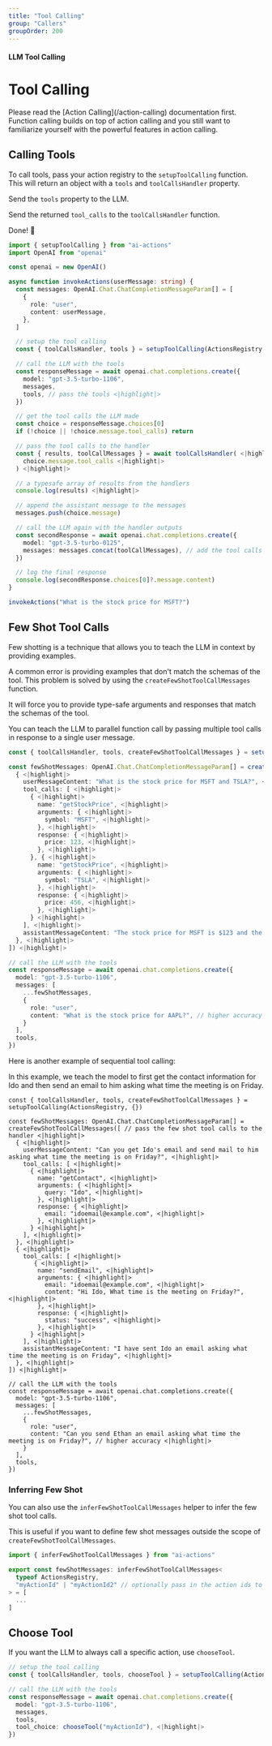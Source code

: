 ```yaml
---
title: "Tool Calling"
group: "Callers"
groupOrder: 200
---
```


#### LLM Tool Calling

# Tool Calling

<Warning>
Please read the [Action Calling](/action-calling) documentation first. Function calling builds on top of action calling and you still want to familiarize yourself with the powerful features in action calling.
</Warning>

## Calling Tools 

To call tools, pass your action registry to the `setupToolCalling` function. This will return an object with a `tools` and `toolCallsHandler` property.

Send the `tools` property to the LLM.

Send the returned `tool_calls` to the `toolCallsHandler` function.

Done! 🎊

```typescript:index.ts
import { setupToolCalling } from "ai-actions"
import OpenAI from "openai"

const openai = new OpenAI()

async function invokeActions(userMessage: string) {
  const messages: OpenAI.Chat.ChatCompletionMessageParam[] = [
    {
      role: "user",
      content: userMessage,
    },
  ]

  // setup the tool calling
  const { toolCallsHandler, tools } = setupToolCalling(ActionsRegistry, {}) <|highlight|>

  // call the LLM with the tools
  const responseMessage = await openai.chat.completions.create({
    model: "gpt-3.5-turbo-1106",
    messages,
    tools, // pass the tools <|highlight|>
  })

  // get the tool calls the LLM made
  const choice = responseMessage.choices[0]
  if (!choice || !choice.message.tool_calls) return

  // pass the tool calls to the handler
  const { results, toolCallMessages } = await toolCallsHandler( <|highlight|>
    choice.message.tool_calls <|highlight|>
  ) <|highlight|>

  // a typesafe array of results from the handlers
  console.log(results) <|highlight|>

  // append the assistant message to the messages
  messages.push(choice.message)

  // call the LLM again with the handler outputs
  const secondResponse = await openai.chat.completions.create({
    model: "gpt-3.5-turbo-0125",
    messages: messages.concat(toolCallMessages), // add the tool calls to the messages <|highlight|>
  })

  // log the final response
  console.log(secondResponse.choices[0]?.message.content)
}

invokeActions("What is the stock price for MSFT?")
```

## Few Shot Tool Calls

Few shotting is a technique that allows you to teach the LLM in context by providing examples. 

A common error is providing examples that don't match the schemas of the tool. This problem is solved by using the `createFewShotToolCallMessages` function.

It will force you to provide type-safe arguments and responses that match the schemas of the tool.

<Note>
You can teach the LLM to parallel function call by passing multiple tool calls in response to a single user message.
</Note>

```typescript:index.ts
const { toolCallsHandler, tools, createFewShotToolCallMessages } = setupToolCalling(ActionsRegistry, {})

const fewShotMessages: OpenAI.Chat.ChatCompletionMessageParam[] = createFewShotToolCallMessages([ // pass the few shot tool calls to the handler <|highlight|>
  { <|highlight|>
    userMessageContent: "What is the stock price for MSFT and TSLA?", <|highlight|>
    tool_calls: [ <|highlight|>
      { <|highlight|>
        name: "getStockPrice", <|highlight|>
        arguments: { <|highlight|>
          symbol: "MSFT", <|highlight|>
        }, <|highlight|>
        response: { <|highlight|>
          price: 123, <|highlight|>
        }, <|highlight|>
      }, { <|highlight|>
        name: "getStockPrice", <|highlight|>
        arguments: { <|highlight|>
          symbol: "TSLA", <|highlight|>
        }, <|highlight|>
        response: { <|highlight|>
          price: 456, <|highlight|>
        }, <|highlight|>
      } <|highlight|>
    ], <|highlight|>
    assistantMessageContent: "The stock price for MSFT is $123 and the stock price for TSLA is $456", <|highlight|>
  }, <|highlight|>
]) <|highlight|>

// call the LLM with the tools
const responseMessage = await openai.chat.completions.create({
  model: "gpt-3.5-turbo-1106",
  messages: [
    ...fewShotMessages,
    {
      role: "user",
      content: "What is the stock price for AAPL?", // higher accuracy <|highlight|>
    }
  ],
  tools,
})
```

Here is another example of sequential tool calling:

<Note>
In this example, we teach the model to first get the contact information for Ido and then send an email to him asking what time the meeting is on Friday.
</Note>

```typescript:index.tsx
const { toolCallsHandler, tools, createFewShotToolCallMessages } = setupToolCalling(ActionsRegistry, {})

const fewShotMessages: OpenAI.Chat.ChatCompletionMessageParam[] = createFewShotToolCallMessages([ // pass the few shot tool calls to the handler <|highlight|>
  { <|highlight|>
    userMessageContent: "Can you get Ido's email and send mail to him asking what time the meeting is on Friday?", <|highlight|>
    tool_calls: [ <|highlight|>
      { <|highlight|>
        name: "getContact", <|highlight|>
        arguments: { <|highlight|>
          query: "Ido", <|highlight|>
        }, <|highlight|>
        response: { <|highlight|>
          email: "idoemail@example.com", <|highlight|>
        }, <|highlight|>
      } <|highlight|>
    ], <|highlight|>
  }, <|highlight|>
  { <|highlight|>
    tool_calls: [ <|highlight|>
       { <|highlight|>
        name: "sendEmail", <|highlight|>
        arguments: { <|highlight|>
          email: "idoemail@example.com", <|highlight|>
          content: "Hi Ido, What time is the meeting on Friday?", <|highlight|>
        }, <|highlight|>
        response: { <|highlight|>
          status: "success", <|highlight|>
        }, <|highlight|>
      } <|highlight|>
    ], <|highlight|>
    assistantMessageContent: "I have sent Ido an email asking what time the meeting is on Friday", <|highlight|>
  }, <|highlight|>
]) <|highlight|>

// call the LLM with the tools
const responseMessage = await openai.chat.completions.create({
  model: "gpt-3.5-turbo-1106",
  messages: [
    ...fewShotMessages,
    {
      role: "user",
      content: "Can you send Ethan an email asking what time the meeting is on Friday?", // higher accuracy <|highlight|>
    }
  ],
  tools,
})
```

### Inferring Few Shot

You can also use the `inferFewShotToolCallMessages` helper to infer the few shot tool calls. 

This is useful if you want to define few shot messages outside the scope of `createFewShotToolCallMessages`.

```typescript:index.ts
import { inferFewShotToolCallMessages } from "ai-actions"

export const fewShotMessages: inferFewShotToolCallMessages<
  typeof ActionsRegistry,
  "myActionId" | "myActionId2" // optionally pass in the action ids to infer the few shot tool calls for
> = [
  ...
]
```

## Choose Tool

If you want the LLM to always call a specific action, use `chooseTool`.

```typescript:index.ts
// setup the tool calling
const { toolCallsHandler, tools, chooseTool } = setupToolCalling(ActionsRegistry, {}) <|highlight|>

// call the LLM with the tools
const responseMessage = await openai.chat.completions.create({
  model: "gpt-3.5-turbo-1106",
  messages,
  tools,
  tool_choice: chooseTool("myActionId"), <|highlight|>
})
```